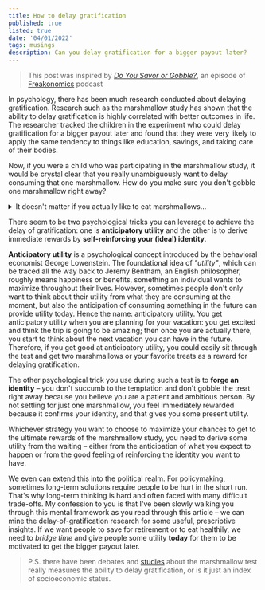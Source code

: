 ```yaml
---
title: How to delay gratification
published: true
listed: true
date: '04/01/2022'
tags: musings
description: Can you delay gratification for a bigger payout later?
---
```


> This post was inspired by [*Do You Savor or Gobble?*](https://freakonomics.com/podcast/do-you-savor-or-gobble/), an episode of [Freakonomics](https://freakonomics.com/) podcast

In psychology, there has been much research conducted about delaying gratification. Research such as the marshmallow study has shown that the ability to delay gratification is highly correlated with better outcomes in life. The researcher tracked the children in the experiment who could delay gratification for a bigger payout later and found that they were very likely to apply the same tendency to things like education, savings, and taking care of their bodies.

Now, if you were a child who was participating in the marshmallow study, it would be crystal clear that you really unambiguously want to delay consuming that one marshmallow. How do you make sure you don't gobble one marshmallow right away?

<details>
    <summary>It doesn't matter if you actually like to eat marshmallows...</summary>
    <p>In fact, in the original marshmallow test, the treat didn't have to be marshmallows if the candidates didn't have an appetite for it – the experimenters would give the kids a selection of treats, and they'd get to pick your favorite treat.</p>

</details>


There seem to be two psychological tricks you can leverage to achieve the delay of gratification: one is **anticipatory utility** and the other is to derive immediate rewards by **self-reinforcing your (ideal) identity**.

**Anticipatory utility** is a psychological concept introduced by the behavioral economist George Lowenstein. The foundational idea of *"utility"*, which can be traced all the way back to Jeremy Bentham, an English philosopher, roughly means happiness or benefits, something an individual wants to maximize throughout their lives. However, sometimes people don't only want to think about their utility from what they are consuming at the moment, but also the anticipation of consuming something in the future can provide utility today. Hence the name: anticipatory utility. You get anticipatory utility when you are planning for your vacation: you get excited and think the trip is going to be amazing; then once you are actually there, you start to think about the next vacation you can have in the future. Therefore, if you get good at anticipatory utility, you could easily sit through the test and get two marshmallows or your favorite treats as a reward for delaying gratification.

The other psychological trick you use during such a test is to **forge an identity** – you don't succumb to the temptation and don't gobble the treat right away because you believe you are a patient and ambitious person. By not settling for just one marshmallow, you feel immediately rewarded because it confirms your identity, and that gives you some present utility. 

Whichever strategy you want to choose to maximize your chances to get to the ultimate rewards of the marshmallow study, you need to derive some utility from the waiting – either from the anticipation of what you expect to happen or from the good feeling of reinforcing the identity you want to have. 

We even can extend this into the political realm. For policymaking, sometimes long-term solutions require people to be hurt in the short run. That's why long-term thinking is hard and often faced with many difficult trade-offs. My confession to you is that I've been slowly walking you through this mental framework as you read through this article – we can mine the delay-of-gratification research for some useful, prescriptive insights. If we want people to save for retirement or to eat healthily, we need to *bridge time* and give people some utility **today** for them to be motivated to get the bigger payout later.


> P.S. there have been debates and [studies](https://www.ncbi.nlm.nih.gov/pmc/articles/PMC3794428/) about the marshmallow test really measures the ability to delay gratification, or is it just an index of socioeconomic status.